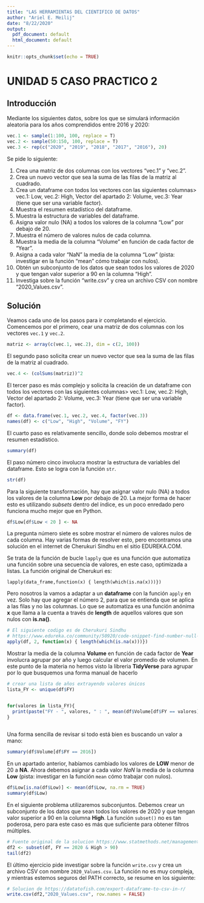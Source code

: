 ```yaml
---
title: "LAS HERRAMIENTAS DEL CIENTIFICO DE DATOS"
author: "Ariel E. Meilij"
date: "8/22/2020"
output:
  pdf_document: default
  html_document: default
---
```


```r
knitr::opts_chunk$set(echo = TRUE)
```

# UNIDAD 5 CASO PRACTICO 2

## Introducción
Mediante los siguientes datos, sobre los que se simulará información aleatoria para los años comprendidos entre 2016 y 2020:

```r
vec.1 <- sample(1:100, 100, replace = T)
vec.2 <- sample(50:150, 100, replace = T)
vec.3 <- rep(c("2020", "2019", "2018", "2017", "2016"), 20)
```

Se pide lo siguiente:

1. Crea una matriz de dos columnas con los vectores “vec.1” y “vec.2”.
2. Crea un nuevo vector que sea la suma de las filas de la matriz al cuadrado.
3. Crea un dataframe con todos los vectores con las siguientes columnas> vec.1: Low, vec.2: High, Vector del apartado 2: Volume, vec.3: Year (tiene que ser una variable factor).
4. Muestra el resumen estadístico del dataframe.
5. Muestra la estructura de variables del dataframe.
6. Asigna valor nulo (NA) a todos los valores de la columna “Low” por debajo de 20.
7. Muestra el número de valores nulos de cada columna.
8. Muestra la media de la columna “Volume” en función de cada factor de “Year”.
9. Asigna a cada valor “NaN” la media de la columna “Low” (pista: investigar en la función “mean” cómo trabajar con nulos).
10. Obtén un subconjunto de los datos que sean todos los valores de 2020 y que tengan valor superior a 90 en la columna “High”.
11. Investiga sobre la función “write.csv” y crea un archivo CSV con nombre “2020_Values.csv”.

## Solución
Veamos cada uno de los pasos para ir completando el ejercicio. Comencemos por el primero, cear una matriz de dos columnas con los vectores `vec.1` y `vec.2`.

```r
matriz <- array(c(vec.1, vec.2), dim = c(2, 100))
```
El segundo paso solicita crear un nuevo vector que sea la suma de las filas de la matriz al cuadrado.

```r
vec.4 <- (colSums(matriz))^2
```

El tercer paso es más complejo y solicita la creación de un dataframe con todos los vectores con las siguientes columnas> vec.1: Low, vec.2: High, Vector del apartado 2: Volume, vec.3: Year (tiene que ser una variable factor).

```r
df <- data.frame(vec.1, vec.2, vec.4, factor(vec.3))
names(df) <- c("Low", "High", "Volume", "FY")
```

El cuarto paso es relativamente sencillo, donde solo debemos mostrar el resumen estadístico. 

```r
summary(df)
```

El paso número cinco involucra mostrar la estructura de variables del dataframe. Esto se logra con la función `str`.

```r
str(df)
```

Para la siguiente transformación, hay que asignar valor nulo (NA) a todos los valores de la columna __Low__ por debajo de 20. La mejor forma de hacer esto es utilizando _subsets_ dentro del índice, es un poco enredado pero funciona mucho mejor que en Python.

```r
df$Low[df$Low < 20 ] <- NA 
```

La pregunta número siete es sobre mostrar el número de valores nulos de cada columna. Hay varias formas de resolver esto, pero encontramos una solución en el internet de Cherukuri Sindhu en el sitio EDUREKA.COM. 

Se trata de la función de bucle `lapply` que es una función que automatiza una función sobre una secuencia de valores, en este caso, optimizada a listas. La función original de Cherukuri es:

`lapply(data_frame,function(x) { length(which(is.na(x)))})`

Pero nosotros la vamos a adaptar a un __dataframe__ con la función `apply` en vez. Solo hay que agregar el número 2, para que se entienda que se aplica a las filas y no las columnas. Lo que se automatiza es una función anónima __x__ que llama a la cuenta a través de __length__ de aquellos valores que son nulos con __is.na()__. 

```r
# El siguiente codigo es de Cherukuri Sindhu
# https://www.edureka.co/community/50920/code-snippet-find-number-null-values-each-column-dataframe
apply(df, 2, function(x) { length(which(is.na(x)))})
```

Mostrar la media de la columna __Volume__ en función de cada factor de __Year__ involucra agrupar por año y luego calcular el valor promedio de volumen. En este punto de la materia no hemos visto la libreria __TidyVerse__ para agrupar por lo que busquemos una forma manual de hacerlo

```r
# crear una lista de años extrayendo valores únicos
lista_FY <- unique(df$FY)


for(valores in lista_FY){
  print(paste("FY - ", valores, " : ", mean(df$Volume[df$FY == valores])))  
}
  

```

Una forma sencilla de revisar si todo está bien es buscando un valor a mano:

```r
summary(df$Volume[df$FY == 2016])
```

En un apartado anterior, habíamos cambiado los valores de __LOW__ menor de 20 a __NA__. Ahora debemos asignar a cada valor _NaN_ la media de la columna __Low__ (pista: investigar en la función `mean` cómo trabajar con nulos).

```r
df$Low[is.na(df$Low)] <- mean(df$Low, na.rm = TRUE)
summary(df$Low)
```

En el siguiente problema utilizaremos subconjuntos. Debemos crear un subconjunto de los datos que sean todos los valores de 2020 y que tengan valor superior a 90 en la columna __High__. La función `subset()` no es tan poderosa, pero para este caso es más que suficiente para obtener filtros múltiples. 

```r
# Fuente original de la solucion https://www.statmethods.net/management/subset.html 
df2 <- subset(df, FY == 2020 & High > 90)
tail(df2)
```
El último ejercicio pide investigar sobre la función `write.csv` y crea un archivo CSV con nombre `2020_Values.csv`. La función no es muy compleja, y mientras estemos seguros del PATH correcto, se resume en los siguiente:

```r
# Solucion de https://datatofish.com/export-dataframe-to-csv-in-r/
write.csv(df2,"2020_Values.csv", row.names = FALSE)
```

